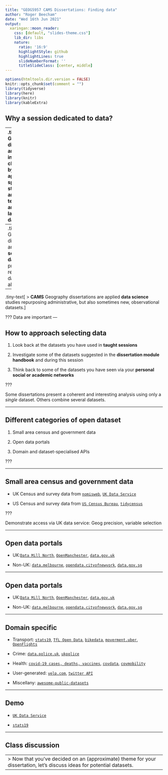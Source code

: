 ```yaml
---
title: "GEOG5957 CAMS Dissertations: Finding data"
author: "Roger Beecham"
date: "Wed 16th Jun 2021"
output:
  xaringan::moon_reader:
    css: [default, "slides-theme.css"]
    lib_dir: libs
    nature:
      ratio: '16:9'
      highlightStyle: github
      highlightLines: true
      slideNumberFormat: ''
      titleSlideClass: [center, middle]
---
```


```r
options(htmltools.dir.version = FALSE)
knitr::opts_chunk$set(comment = "")
library(tidyverse)
library(here)
library(knitr)
library(kableExtra)
```

## Why a session dedicated to **data**?

--
.tiny-text[
> Geography dissertations are **analytic** in nature, characterised by the application of spatial and statistical analysis techniques to analyse large-scale datasets.
]
--
.tiny-text[
> Geography dissertations are **secondary data analysis** projects, repurposing datasets that already exist.
]
--
.tiny-text[
> **CAMS** Geography dissertations are applied **data science** studies repurposing administrative, but also sometimes new, observational datasets.
]



???
Data are important
---

## How to approach selecting **data**

1. Look back at the datasets you have used in **taught sessions**

2. Investigate some of the datasets suggested in the **dissertation module handbook** and during this session

3. Think back to some of the datasets you have seen via your **personal social or academic networks**

???

Some dissertations present a coherent and interesting analysis using only a *single* dataset. Others combine several datasets.

---

## Different categories of open dataset

1. Small area census and government data

2. Open data portals

3. Domain and dataset-specialised APIs

???

---

## Small area census and government data

* UK Census and survey data from [`nomisweb`](https://www.nomisweb.co.uk/), [`UK Data Service`](https://ukdataservice.ac.uk/)

* US Census and survey data from [`US Census Bureau`](https://www.census.gov/), [`tidycensus`](https://walker-data.com/tidycensus/)

???

Demonstrate access via UK data service:
Geog precision, variable selection

---

## Open data portals

* UK:[`Data Mill North`](https://datamillnorth.org/dataset), [`OpenManchester`](http://open.manchester.gov.uk/), [`data.gov.uk`](https://data.gov.uk/)

* Non-UK: [`data.melbourne`](https://data.melbourne.vic.gov.au/), [`opendata.cityofnewyork`](https://opendata.cityofnewyork.us/data/), [`data.gov.sg`](https://data.gov.sg/)

---


## Open data portals

* UK:[`Data Mill North`](https://datamillnorth.org/dataset), [`OpenManchester`](http://open.manchester.gov.uk/), [`data.gov.uk`](https://data.gov.uk/)

* Non-UK: [`data.melbourne`](https://data.melbourne.vic.gov.au/), [`opendata.cityofnewyork`](https://opendata.cityofnewyork.us/data/), [`data.gov.sg`](https://data.gov.sg/)

---

## Domain specific

* Transport: [`stats19`](https://docs.ropensci.org/stats19/), [`TfL Open Data`](https://tfl.gov.uk/info-for/open-data-users/), [`bikedata`](https://docs.ropensci.org/bikedata/), [`moverment.uber`](https://movement.uber.com/?lang=en-GB), [`OpenFlights`](https://openflights.org/data.html)

* Crime: [`data.police.uk`](https://data.police.uk/), [`ukpolice`](https://docs.evanodell.com/ukpolice/)

* Health: [`covid-19 cases, deaths, vaccines`](https://coronavirus.data.gov.uk/details/download), [`covdata`](https://kjhealy.github.io/covdata/), [`covmobility`](https://kjhealy.github.io/covmobility/)

* User-generated: [`yelp.com`](https://www.yelp.com/dataset), [`twitter API`](https://developer.twitter.com/en/docs/twitter-api)

* Miscellany: [`awesome-public-datasets`](https://github.com/awesomedata/awesome-public-datasets)

---

## Demo

* [`UK Data Service`](https://ukdataservice.ac.uk/)

*  [`stats19`](https://docs.ropensci.org/stats19/)


---

## Class discussion


--
> Now that you've decided on an (approximate) theme for your dissertation, let's discuss ideas for potential datasets.
--
